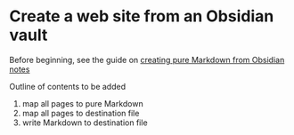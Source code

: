 # Create a web site from an Obsidian vault


::: {.callout-tip title="Background information"}
Before beginning, see the guide on [creating pure Markdown from Obsidian notes](./markdownoptions.qmd)
:::



::: {.callout-caution title="TBA"}
Outline of contents to be added
:::


1. map all pages to pure Markdown
2. map all pages to destination file
3. write Markdown to destination file